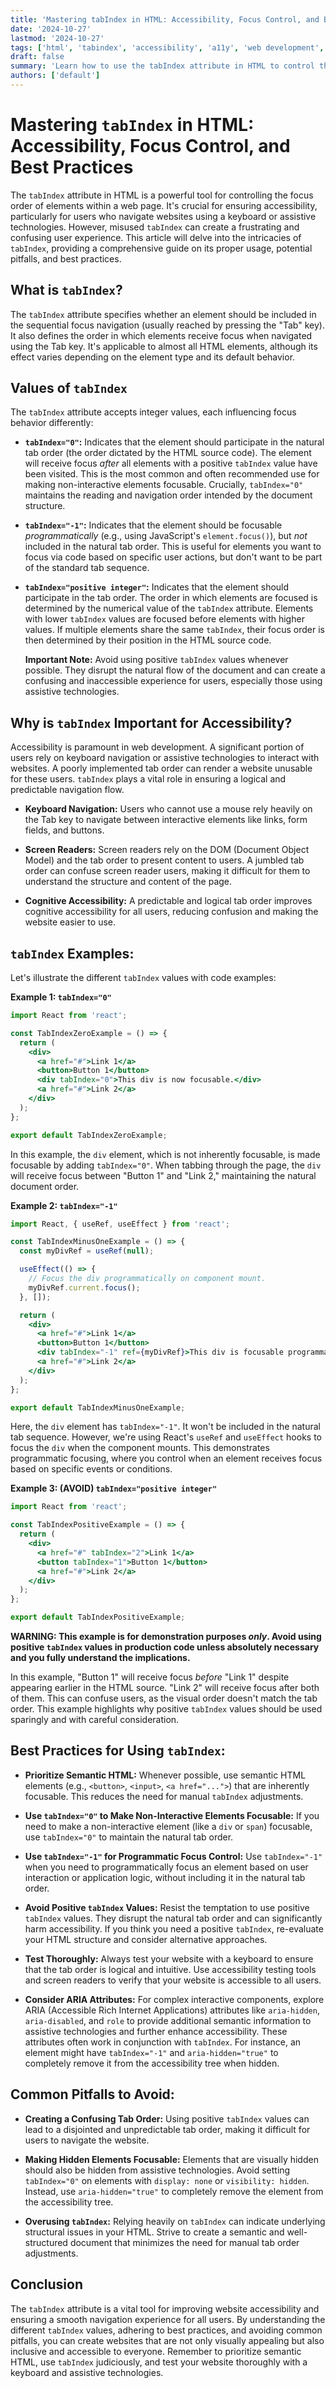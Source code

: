 ```yaml
---
title: 'Mastering tabIndex in HTML: Accessibility, Focus Control, and Best Practices'
date: '2024-10-27'
lastmod: '2024-10-27'
tags: ['html', 'tabindex', 'accessibility', 'a11y', 'web development', 'web standards', 'keyboard navigation', 'focus control', 'webdev']
draft: false
summary: 'Learn how to use the tabIndex attribute in HTML to control the focus order, improve website accessibility for keyboard users, and avoid common pitfalls. This comprehensive guide covers everything from basic usage to advanced techniques.'
authors: ['default']
---
```


# Mastering `tabIndex` in HTML: Accessibility, Focus Control, and Best Practices

The `tabIndex` attribute in HTML is a powerful tool for controlling the focus order of elements within a web page. It's crucial for ensuring accessibility, particularly for users who navigate websites using a keyboard or assistive technologies.  However, misused `tabIndex` can create a frustrating and confusing user experience.  This article will delve into the intricacies of `tabIndex`, providing a comprehensive guide on its proper usage, potential pitfalls, and best practices.

## What is `tabIndex`?

The `tabIndex` attribute specifies whether an element should be included in the sequential focus navigation (usually reached by pressing the "Tab" key).  It also defines the order in which elements receive focus when navigated using the Tab key.  It's applicable to almost all HTML elements, although its effect varies depending on the element type and its default behavior.

## Values of `tabIndex`

The `tabIndex` attribute accepts integer values, each influencing focus behavior differently:

*   **`tabIndex="0"`:**  Indicates that the element should participate in the natural tab order (the order dictated by the HTML source code). The element will receive focus *after* all elements with a positive `tabIndex` value have been visited.  This is the most common and often recommended use for making non-interactive elements focusable.  Crucially, `tabIndex="0"` maintains the reading and navigation order intended by the document structure.

*   **`tabIndex="-1"`:**  Indicates that the element should be focusable *programmatically* (e.g., using JavaScript's `element.focus()`), but *not* included in the natural tab order.  This is useful for elements you want to focus via code based on specific user actions, but don't want to be part of the standard tab sequence.

*   **`tabIndex="positive integer"`:**  Indicates that the element should participate in the tab order.  The order in which elements are focused is determined by the numerical value of the `tabIndex` attribute. Elements with lower `tabIndex` values are focused before elements with higher values. If multiple elements share the same `tabIndex`, their focus order is then determined by their position in the HTML source code.

    **Important Note:** Avoid using positive `tabIndex` values whenever possible.  They disrupt the natural flow of the document and can create a confusing and inaccessible experience for users, especially those using assistive technologies.

## Why is `tabIndex` Important for Accessibility?

Accessibility is paramount in web development. A significant portion of users rely on keyboard navigation or assistive technologies to interact with websites.  A poorly implemented tab order can render a website unusable for these users.  `tabIndex` plays a vital role in ensuring a logical and predictable navigation flow.

*   **Keyboard Navigation:**  Users who cannot use a mouse rely heavily on the Tab key to navigate between interactive elements like links, form fields, and buttons.

*   **Screen Readers:**  Screen readers rely on the DOM (Document Object Model) and the tab order to present content to users.  A jumbled tab order can confuse screen reader users, making it difficult for them to understand the structure and content of the page.

*   **Cognitive Accessibility:** A predictable and logical tab order improves cognitive accessibility for all users, reducing confusion and making the website easier to use.

## `tabIndex` Examples:

Let's illustrate the different `tabIndex` values with code examples:

**Example 1: `tabIndex="0"`**

```jsx
import React from 'react';

const TabIndexZeroExample = () => {
  return (
    <div>
      <a href="#">Link 1</a>
      <button>Button 1</button>
      <div tabIndex="0">This div is now focusable.</div>
      <a href="#">Link 2</a>
    </div>
  );
};

export default TabIndexZeroExample;
```

In this example, the `div` element, which is not inherently focusable, is made focusable by adding `tabIndex="0"`.  When tabbing through the page, the `div` will receive focus between "Button 1" and "Link 2," maintaining the natural document order.

**Example 2: `tabIndex="-1"`**

```jsx
import React, { useRef, useEffect } from 'react';

const TabIndexMinusOneExample = () => {
  const myDivRef = useRef(null);

  useEffect(() => {
    // Focus the div programmatically on component mount.
    myDivRef.current.focus();
  }, []);

  return (
    <div>
      <a href="#">Link 1</a>
      <button>Button 1</button>
      <div tabIndex="-1" ref={myDivRef}>This div is focusable programmatically.</div>
      <a href="#">Link 2</a>
    </div>
  );
};

export default TabIndexMinusOneExample;
```

Here, the `div` element has `tabIndex="-1"`.  It won't be included in the natural tab sequence.  However, we're using React's `useRef` and `useEffect` hooks to focus the `div` when the component mounts. This demonstrates programmatic focusing, where you control when an element receives focus based on specific events or conditions.

**Example 3:  (AVOID) `tabIndex="positive integer"`**

```jsx
import React from 'react';

const TabIndexPositiveExample = () => {
  return (
    <div>
      <a href="#" tabIndex="2">Link 1</a>
      <button tabIndex="1">Button 1</button>
      <a href="#">Link 2</a>
    </div>
  );
};

export default TabIndexPositiveExample;
```

**WARNING:  This example is for demonstration purposes *only*.  Avoid using positive `tabIndex` values in production code unless absolutely necessary and you fully understand the implications.**

In this example, "Button 1" will receive focus *before* "Link 1" despite appearing earlier in the HTML source. "Link 2" will receive focus after both of them.  This can confuse users, as the visual order doesn't match the tab order.  This example highlights why positive `tabIndex` values should be used sparingly and with careful consideration.

## Best Practices for Using `tabIndex`:

*   **Prioritize Semantic HTML:**  Whenever possible, use semantic HTML elements (e.g., `<button>`, `<input>`, `<a href="...">`) that are inherently focusable.  This reduces the need for manual `tabIndex` adjustments.

*   **Use `tabIndex="0"` to Make Non-Interactive Elements Focusable:** If you need to make a non-interactive element (like a `div` or `span`) focusable, use `tabIndex="0"` to maintain the natural tab order.

*   **Use `tabIndex="-1"` for Programmatic Focus Control:**  Use `tabIndex="-1"` when you need to programmatically focus an element based on user interaction or application logic, without including it in the natural tab order.

*   **Avoid Positive `tabIndex` Values:**  Resist the temptation to use positive `tabIndex` values.  They disrupt the natural tab order and can significantly harm accessibility.  If you think you need a positive `tabIndex`, re-evaluate your HTML structure and consider alternative approaches.

*   **Test Thoroughly:**  Always test your website with a keyboard to ensure that the tab order is logical and intuitive.  Use accessibility testing tools and screen readers to verify that your website is accessible to all users.

*   **Consider ARIA Attributes:** For complex interactive components, explore ARIA (Accessible Rich Internet Applications) attributes like `aria-hidden`, `aria-disabled`, and `role` to provide additional semantic information to assistive technologies and further enhance accessibility.  These attributes often work in conjunction with `tabIndex`.  For instance, an element might have `tabIndex="-1"` and `aria-hidden="true"` to completely remove it from the accessibility tree when hidden.

## Common Pitfalls to Avoid:

*   **Creating a Confusing Tab Order:**  Using positive `tabIndex` values can lead to a disjointed and unpredictable tab order, making it difficult for users to navigate the website.

*   **Making Hidden Elements Focusable:**  Elements that are visually hidden should also be hidden from assistive technologies.  Avoid setting `tabIndex="0"` on elements with `display: none` or `visibility: hidden`.  Instead, use `aria-hidden="true"` to completely remove the element from the accessibility tree.

*   **Overusing `tabIndex`:**  Relying heavily on `tabIndex` can indicate underlying structural issues in your HTML.  Strive to create a semantic and well-structured document that minimizes the need for manual tab order adjustments.

## Conclusion

The `tabIndex` attribute is a vital tool for improving website accessibility and ensuring a smooth navigation experience for all users. By understanding the different `tabIndex` values, adhering to best practices, and avoiding common pitfalls, you can create websites that are not only visually appealing but also inclusive and accessible to everyone.  Remember to prioritize semantic HTML, use `tabIndex` judiciously, and test your website thoroughly with a keyboard and assistive technologies.